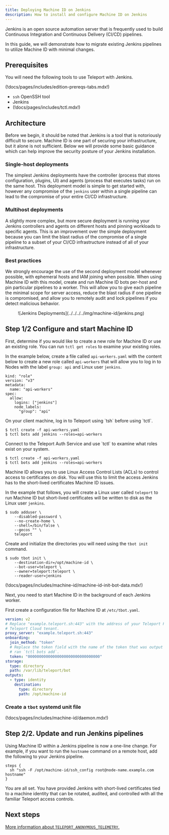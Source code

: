```yaml
---
title: Deploying Machine ID on Jenkins
description: How to install and configure Machine ID on Jenkins
---
```


Jenkins is an open source automation server that is frequently used to build
Continuous Integration and Continuous Delivery (CI/CD) pipelines.

In this guide, we will demonstrate how to migrate existing Jenkins pipelines to
utilize Machine ID with minimal changes.

## Prerequisites

You will need the following tools to use Teleport with Jenkins.

(!docs/pages/includes/edition-prereqs-tabs.mdx!)

- `ssh` OpenSSH tool
- Jenkins
- (!docs/pages/includes/tctl.mdx!)

## Architecture

Before we begin, it should be noted that Jenkins is a tool that is notoriously
difficult to secure. Machine ID is one part of securing your infrastructure,
but it alone is not sufficient. Below we will provide some basic guidance which
can help improve the security posture of your Jenkins installation.

### Single-host deployments

The simplest Jenkins deployments have the
controller (process that stores configuration, plugins, UI) and agents (process
that executes tasks) run on the same host. This deployment model is simple to
get started with, however any compromise of the `jenkins` user within a single
pipeline can lead to the compromise of your entire CI/CD infrastructure.

### Multihost deployments

A slightly more complex, but more secure deployment
is running your Jenkins controllers and agents on different hosts and pinning
workloads to specific agents. This is an improvement over the simple deployment
because you can limit the blast radius of the compromise of a single pipeline
to a subset of your CI/CD infrastructure instead of all of your infrastructure.

### Best practices

We strongly encourage the use of the second deployment model whenever possible,
with ephemeral hosts and IAM joining when possible. When using Machine ID with
this model, create and run Machine ID bots per-host and pin particular
pipelines to a worker. This will allow you to give each pipeline the minimal
scope for server access, reduce the blast radius if one pipeline is
compromised, and allow you to remotely audit and lock pipelines if you detect
malicious behavior.

<Figure align="left" bordered caption="Jenkins Deployments">
  ![Jenkins Deployments](../../../../img/machine-id/jenkins.png)
</Figure>

## Step 1/2 Configure and start Machine ID

First, determine if you would like to create a new role for Machine ID or use
an existing role. You can run `tctl get roles` to examine your existing roles.

In the example below, create a file called `api-workers.yaml` with the content below
to create a new role called `api-workers` that will allow you to log in to Nodes
with the label `group: api` and Linux user `jenkins`.

```
kind: "role"
version: "v3"
metadata:
  name: "api-workers"
spec:
  allow:
    logins: ["jenkins"]
    node_labels:
      "group": "api"
```

<Tabs>
<TabItem scope={["cloud"]} label="Teleport Enterprise Cloud">
On your client machine, log in to Teleport using `tsh` before using `tctl`.

```code
$ tctl create -f api-workers.yaml
$ tctl bots add jenkins --roles=api-workers
```
</TabItem>
<TabItem scope={["oss","enterprise"]} label="Self-Hosted">
Connect to the Teleport Auth Service and use `tctl` to examine what roles exist on
your system.

```code
$ tctl create -f api-workers.yaml
$ tctl bots add jenkins --roles=api-workers
```
</TabItem>

</Tabs>

Machine ID allows you to use Linux Access Control Lists (ACLs) to control
access to certificates on disk. You will use this to limit the access Jenkins
has to the short-lived certificates Machine ID issues.

In the example that follows, you will create a Linux user called `teleport` to
run Machine ID but short-lived certificates will be written to disk as the
Linux user `jenkins`.

```code
$ sudo adduser \
    --disabled-password \
    --no-create-home \
    --shell=/bin/false \
    --gecos "" \
    teleport
```

Create and initialize the directories you will need using the `tbot init`
command.

```code
$ sudo tbot init \
    --destination-dir=/opt/machine-id \
    --bot-user=teleport \
    --owner=teleport:teleport \
    --reader-user=jenkins
```

(!docs/pages/includes/machine-id/machine-id-init-bot-data.mdx!)

Next, you need to start Machine ID in the background of each Jenkins worker.

First create a configuration file for Machine ID at `/etc/tbot.yaml`.

```yaml
version: v2
# Replace "example.teleport.sh:443" with the address of your Teleport Proxy or
# Teleport Cloud tenant.
proxy_server: "example.teleport.sh:443"
onboarding:
  join_method: "token"
  # Replace the token field with the name of the token that was output when you
  # ran `tctl bots add`.
  token: "00000000000000000000000000000000"
storage:
  type: directory
  path: /var/lib/teleport/bot
outputs:
  - type: identity
    destination:
      type: directory
      path: /opt/machine-id
```

### Create a `tbot` systemd unit file

(!docs/pages/includes/machine-id/daemon.mdx!)

## Step 2/2. Update and run Jenkins pipelines

Using Machine ID within a Jenkins pipeline is now a one-line change. For
example, if you want to run the `hostname` command on a remote host, add the
following to your Jenkins pipeline.

```
steps {
  sh "ssh -F /opt/machine-id/ssh_config root@node-name.example.com hostname"
}
```

You are all set. You have provided Jenkins with short-lived certificates tied
to a machine identity that can be rotated, audited, and controlled with all the
familiar Teleport access controls.

## Next steps

[More information about `TELEPORT_ANONYMOUS_TELEMETRY`.](../../../reference/machine-id/telemetry.mdx)

